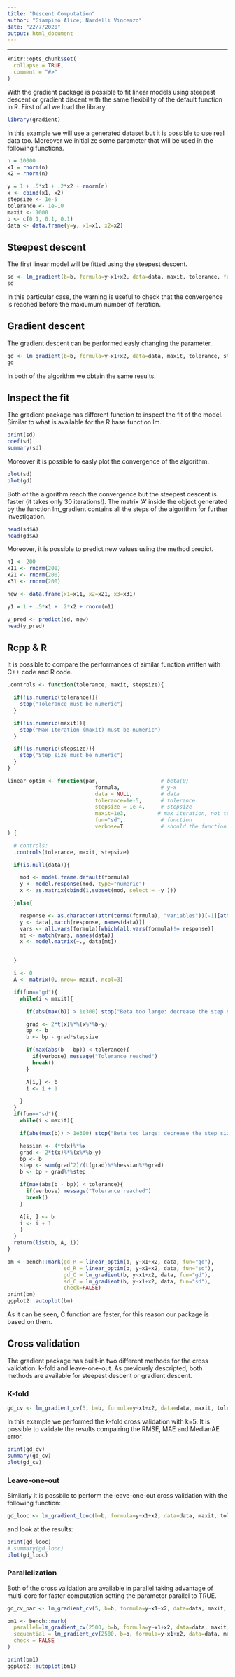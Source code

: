 ```yaml
---
title: "Descent Computation"
author: "Giampino Alice; Nardelli Vincenzo"
date: "22/7/2020"
output: html_document
---
```

---

```r
knitr::opts_chunk$set(
  collapse = TRUE,
  comment = "#>"
)
```

With the gradient package is possible to fit linear models using steepest descent or gradient discent with the same flexibility of the \code{lm} default function in R. First of all we load the library.

```r
library(gradient)
```

In this example we will use a generated dataset but it is possible to use real data too. Moreover we initialize some parameter that will be used in the following functions.

```r
n = 10000
x1 = rnorm(n)
x2 = rnorm(n)

y = 1 + .5*x1 + .2*x2 + rnorm(n)
x <- cbind(x1, x2)
stepsize <- 1e-5
tolerance <- 1e-10
maxit <- 1000
b <- c(0.1, 0.1, 0.1)
data <- data.frame(y=y, x1=x1, x2=x2)
```


## Steepest descent

The first linear model will be fitted using the steepest descent. 

```r
sd <- lm_gradient(b=b, formula=y~x1+x2, data=data, maxit, tolerance, fun="sd")
sd
```

In this particular case, the warning is useful to check that the convergence is reached before the maxiumum number of iteration.

## Gradient descent 

The gradient descent can be performed easly changing the \code{fun} parameter.

```r
gd <- lm_gradient(b=b, formula=y~x1+x2, data=data, maxit, tolerance, stepsize, fun="gd")
gd
```

In both of the algorithm we obtain the same results.

## Inspect the fit

The gradient package has different function to inspect the fit of the model. Similar to what is available for the R base function lm.

```r
print(sd)
coef(sd)
summary(sd)
```

Moreover it is possible to easly plot the convergence of the algorithm.

```r
plot(sd)
plot(gd)
```

Both of the algorithm reach the convergence but the steepest descent is faster (it takes only 30 iterations!). The matrix 'A' inside the object generated by the function lm_gradient contains all the steps of the algorithm for further investigation.

```r
head(sd$A)
head(gd$A)
```
Moreover, it is possible to predict new values using the method predict. 

```r
n1 <- 200
x11 <- rnorm(200)
x21 <- rnorm(200)
x31 <- rnorm(200)

new <- data.frame(x1=x11, x2=x21, x3=x31)

y1 = 1 + .5*x1 + .2*x2 + rnorm(n1)

y_pred <- predict(sd, new)
head(y_pred)
```

## Rcpp & R

It is possible to compare the performances of similar function written with C++ code and R code.

```r
.controls <- function(tolerance, maxit, stepsize){

  if(!is.numeric(tolerance)){
    stop("Tolerance must be numeric")
  }

  if(!is.numeric(maxit)){
    stop("Max Iteration (maxit) must be numeric")
  }

  if(!is.numeric(stepsize)){
    stop("Step size must be numeric")
  }
}

linear_optim <- function(par,                    # beta(0)
                            formula,             # y~x
                            data = NULL,         # data
                            tolerance=1e-5,      # tolerance
                            stepsize = 1e-4,     # stepsize
                            maxit=1e3,          # max iteration, not to run forever
                            fun="sd",            # function
                            verbose=T            # should the function write messages during
) {

  # controls:
  .controls(tolerance, maxit, stepsize)

  if(is.null(data)){

    mod <- model.frame.default(formula)
    y <- model.response(mod, type="numeric")
    x <- as.matrix(cbind(1,subset(mod, select = -y )))

  }else{

    response <- as.character(attr(terms(formula), "variables"))[-1][attr(terms(formula), "response")] #[1] is the list call
    y <- data[,match(response, names(data))]
    vars <- all.vars(formula)[which(all.vars(formula)!= response)]
    mt <- match(vars, names(data))
    x <- model.matrix(~., data[mt])


  }

  i <- 0
  A <- matrix(0, nrow= maxit, ncol=3)

  if(fun=="gd"){
    while(i < maxit){

      if(abs(max(b)) > 1e300) stop("Beta too large: decrease the step size!")

      grad <- 2*t(x)%*%(x%*%b-y)
      bp <- b
      b <- bp - grad*stepsize

      if(max(abs(b - bp)) < tolerance){
        if(verbose) message("Tolerance reached")
        break()
      }

      A[i,] <- b
      i <- i + 1

    }
  }
  if(fun=="sd"){
    while(i < maxit){

    if(abs(max(b)) > 1e300) stop("Beta too large: decrease the step size!")

    hessian <- 4*t(x)%*%x
    grad <- 2*t(x)%*%(x%*%b-y)
    bp <- b
    step <- sum(grad^2)/(t(grad)%*%hessian%*%grad)
    b <- bp - grad%*%step

    if(max(abs(b - bp)) < tolerance){
      if(verbose) message("Tolerance reached")
      break()
    }

    A[i, ] <- b
    i <- i + 1
    }
  }
  return(list(b, A, i))
}
```

```r
bm <- bench::mark(gd_R = linear_optim(b, y~x1+x2, data, fun="gd"),
                  sd_R = linear_optim(b, y~x1+x2, data, fun="sd"),
                  gd_C = lm_gradient(b, y~x1+x2, data, fun="gd"),
                  sd_C = lm_gradient(b, y~x1+x2, data, fun="sd"),
                  check=FALSE)
print(bm)
ggplot2::autoplot(bm)
```

As it can be seen, C function are faster, for this reason our package is based on them.

## Cross validation

The gradient package has built-in two different methods for the cross validation: k-fold and leave-one-out.
As previously descripted, both methods are available for steepest descent or gradient descent. 

### K-fold

```r
gd_cv <- lm_gradient_cv(5, b=b, formula=y~x1+x2, data=data, maxit, tolerance, fun="gd", parallel = FALSE)
```

In this example we performed the k-fold cross validation with k=5. It is possible to validate the results compairing the RMSE, MAE and MedianAE error.

```r
print(gd_cv)
summary(gd_cv)
plot(gd_cv)
```


### Leave-one-out
Similarly it is possbile to perform the leave-one-out cross validation with the following function:

```r
gd_looc <- lm_gradient_looc(b=b, formula=y~x1+x2, data=data, maxit, tolerance, fun="gd", parallel = FALSE)
```

and look at the results:

```r
print(gd_looc)
# summary(gd_looc)
plot(gd_looc)
```


### Parallelization

Both of the cross validation are available in parallel taking advantage of multi-core for faster computation setting the parameter parallel to TRUE. 

```r
gd_cv_par <- lm_gradient_cv(5, b=b, formula=y~x1+x2, data=data, maxit, tolerance, fun="gd", parallel = TRUE)

bm1 <- bench::mark(
  parallel=lm_gradient_cv(2500, b=b, formula=y~x1+x2, data=data, maxit, tolerance, fun="sd", parallel = TRUE),
  sequential = lm_gradient_cv(2500, b=b, formula=y~x1+x2, data=data, maxit, tolerance, fun="sd", parallel = FALSE),
  check = FALSE
)

print(bm1)
ggplot2::autoplot(bm1)

```



